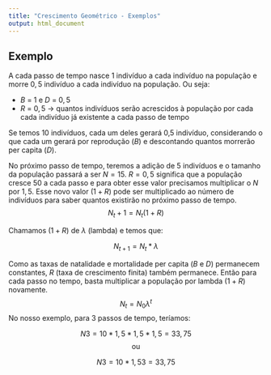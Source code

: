 ---
title: "Crescimento Geométrico - Exemplos"
output: html_document
---

## Exemplo


A cada passo de tempo nasce $1$ indivíduo a cada indivíduo na população e morre $0,5$ indivíduo a cada indivíduo na população.
Ou seja:

- $B$ = $1$ e $D$ = $0,5$
- $R$ = $0,5$ -> quantos indivíduos serão acrescidos à população por cada cada indivíduo já existente a cada passo de tempo

Se temos 10 indivíduos, cada um deles gerará 0,5 indivíduo, considerando o que cada um gerará por reprodução ($B$) e descontando quantos morrerão per capita ($D$).


No próximo passo de tempo, teremos a adição de $5$ indivíduos e o tamanho da população passará a ser $N = 15$.
$R = 0,5$ significa que a população cresce $50%$ a cada passo e para obter esse valor precisamos multiplicar o $N$ por $1,5$.
Esse novo valor ($1 + R$) pode ser multiplicado ao número de indivíduos para saber quantos existirão no próximo passo de tempo.
$$N_t+1 = N_t (1+R)$$

Chamamos $(1+R)$ de $λ$ (lambda) e temos que:

$$N_{t+1}= N_t * λ$$

Como as taxas de natalidade e mortalidade per capita ($B$ e $D$) permanecem constantes, $R$ (taxa de crescimento finita) também permanece.
Então para cada passo no tempo, basta multiplicar a população por lambda ($1+R$) novamente.
$$N_t = N_0 λ^t$$
No nosso exemplo, para 3 passos de tempo, teríamos:

$$N3 = 10 * 1,5 * 1,5 * 1,5 = 33,75$$
<center>
ou
</center>

$$N3 = 10 * 1,53 = 33,75$$